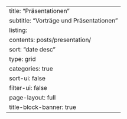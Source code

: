 ---
title: "Präsentationen"
subtitle: "Vorträge und Präsentationen"
listing:
  contents: posts/presentation/
  sort: "date desc"
  type: grid
  categories: true
  sort-ui: false
  filter-ui: false
page-layout: full
title-block-banner: true
---